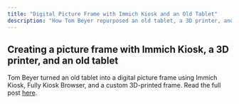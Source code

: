 ```yaml
---
title: "Digital Picture Frame with Immich Kiosk and an Old Tablet"
description: "How Tom Beyer repurposed an old tablet, a 3D printer, and Immich Kiosk to build a DIY digital picture frame."
---
```


## Creating a picture frame with Immich Kiosk, a 3D printer, and an old tablet

Tom Beyer turned an old tablet into a digital picture frame using Immich Kiosk, Fully Kiosk Browser, and a custom 3D-printed frame. Read the full post [here](https://beyer.app/posts/2025-09-digital-picture-frame-with-immich-kiosk-and-old-tablet/).
